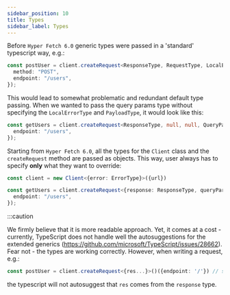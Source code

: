 ```yaml
---
sidebar_position: 10
title: Types
sidebar_label: Types
---
```


Before `Hyper Fetch 6.0` generic types were passed in a 'standard' typescript way, e.g.:

```typescript
const postUser = client.createRequest<ResponseType, RequestType, LocalErrorType>()({
  method: "POST",
  endpoint: "/users",
});
```

This would lead to somewhat problematic and redundant default type passing. When we wanted to pass the query params type without specifying the `LocalErrorType` and `PayloadType`, it would look like this:

```typescript
const getUsers = client.createRequest<ResponseType, null, null, QueryParamsType>()({
  endpoint: "/users",
});
```

Starting from `Hyper Fetch 6.0`, all the types for the `Client` class and the `createRequest` method are passed as objects. This way, user always has to specify **only** what they want to override:

```typescript
const client = new Client<{error: ErrorType}>({url})

const getUsers = client.createRequest<{response: ResponseType, queryParams: QueryParamsType}>()({
  endpoint: "/users",
});
```

:::caution

We firmly believe that it is more readable approach. Yet, it comes at a cost - currently, TypeScript does not handle well
the autosuggestions for the extended generics (https://github.com/microsoft/TypeScript/issues/28662). Fear not - the types are working correctly.
However, when writing a request, e.g.:
```typescript
const postUser = client.createRequest<{res...}>()({endpoint: '/'}) // started writing the response word
```

the typescript will not autosuggest that `res` comes from the `response` type.
